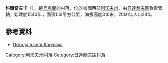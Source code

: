 {{coord|49|11|1|N|24|9|45|E|scale:100000|display=title}}

'''科爾奇夫卡'''（{{lang-uk|Корчівка}}），是[[烏克蘭|烏克蘭]]的村落，位於該國西部[[利沃夫州|利沃夫州]]，由[[日達喬夫區|日達喬夫區]]負責管轄，始建於1540年，面積1.12平方公里，海拔高度310米，2001年人口244。

==參考資料==
* [http://weather.in.ua/ua/l'vovskaja/11620 Погода в селі Корчівка] {{Wayback|url=http://weather.in.ua/ua/l%27vovskaja/11620 |date=20210115234830 }}

{{DEFAULTSORT:Корчівка}}
[[Category:利沃夫州村落|Category:利沃夫州村落]]
[[Category:日達喬夫區村落|Category:日達喬夫區村落]]


{{Lviv-geo-stub}}